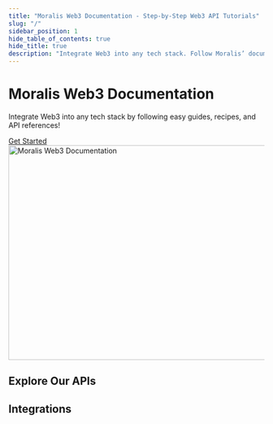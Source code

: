 ```yaml
---
title: "Moralis Web3 Documentation - Step-by-Step Web3 API Tutorials"
slug: "/"
sidebar_position: 1
hide_table_of_contents: true
hide_title: true
description: "Integrate Web3 into any tech stack. Follow Moralis’ documentation for step-by-step guides, tutorials, and API references for our powerful Web3 APIs."
---
```



<head>
  <title>Moralis Web3 Documentation - Step-by-Step Web3 API Tutorials</title>
</head>

<div className="hero shadow--lw">
  <div className="container">
    <div className="row">
      <div className="col col--6 margin-bottom--xl">
        <div className="col-demo">
          <h1 className="hero__title">Moralis Web3 Documentation</h1>
          <p className="hero__subtitle">
            Integrate Web3 into any tech stack by following easy guides,
            recipes, and API references!
          </p>
          <div>
            <a
              href="/web3-data-api/evm/getting-started/"
              className="button button--primary button--outline button--lg"
            >
              Get Started
            </a>
          </div>
        </div>
      </div>
      <div className="col col--6">
        <div className="col-demo">
          <img
            src="/img/content/scaleWebApi3.svg"
            width="580"
            height="422"
            loading="eager"
            alt="Moralis Web3 Documentation"
          />
        </div>
      </div>
    </div>
  </div>
</div>

## Explore Our APIs

<CardGrid items={Object.values(apis)} />

## Integrations

<CardGrid items={Object.values(integrations)} />

